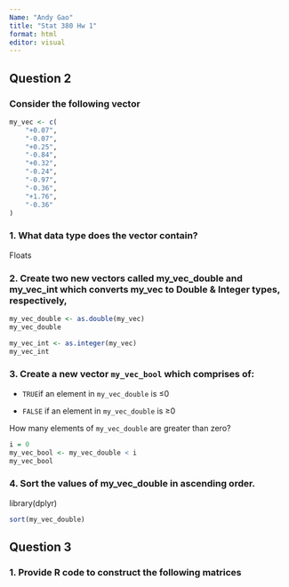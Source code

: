 ```yaml
---
Name: "Andy Gao"
title: "Stat 380 Hw 1"
format: html
editor: visual
---
```


## Question 2

### Consider the following vector

```r
my_vec <- c(
    "+0.07",
    "-0.07",
    "+0.25",
    "-0.84",
    "+0.32",
    "-0.24",
    "-0.97",
    "-0.36",
    "+1.76",
    "-0.36"
)
```

### 1. What data type does the vector contain?

Floats

### 2. Create two new vectors called my_vec_double and my_vec_int which converts my_vec to Double & Integer types, respectively,

```r
my_vec_double <- as.double(my_vec)
my_vec_double
```

```r
my_vec_int <- as.integer(my_vec)
my_vec_int
```

### 3. Create a new vector `my_vec_bool` which comprises of:

-   `TRUE`if an element in `my_vec_double` is ≤0

-   `FALSE` if an element in `my_vec_double` is ≥0

How many elements of `my_vec_double` are greater than zero?

```r
i = 0
my_vec_bool <- my_vec_double < i
my_vec_bool
```

### 4. Sort the values of my_vec_double in ascending order.

library(dplyr)

```r
sort(my_vec_double)
```

## Question 3

### 1. Provide R code to construct the following matrices


